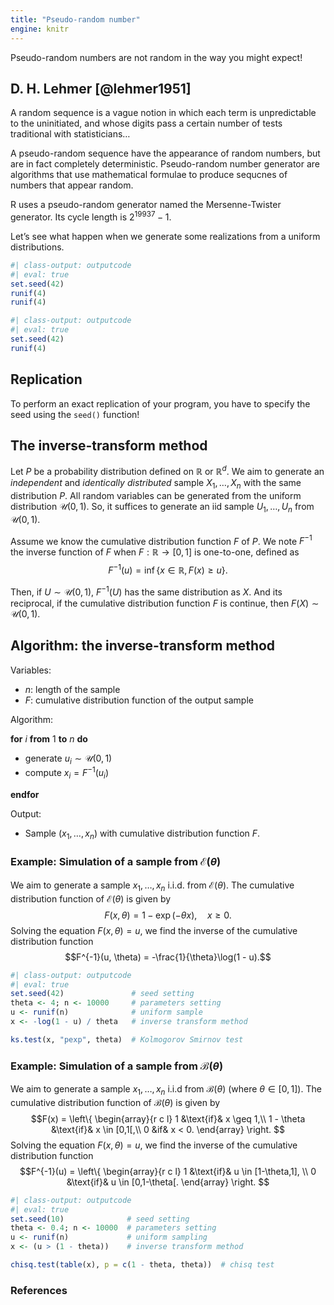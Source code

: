 ```yaml
---
title: "Pseudo-random number"
engine: knitr
---
```


Pseudo-random numbers are not random in the way you might expect!


::: {.callout-note appearance="simple"}

## D. H. Lehmer [@lehmer1951]

A random sequence is a vague notion in which each term is unpredictable to the uninitiated, and whose digits pass a certain number of tests traditional with statisticians...
:::

A pseudo-random sequence have the appearance of random numbers, but are in fact completely deterministic. Pseudo-random number generator are algorithms that use mathematical formulae to produce sequcnes of numbers that appear random.

R uses a pseudo-random generator named the Mersenne-Twister generator. Its cycle length is $2^{19937} - 1$.


Let's see what happen when we generate some realizations from a uniform distributions.

```r
#| class-output: outputcode
#| eval: true
set.seed(42)
runif(4)
runif(4)
```

```r
#| class-output: outputcode
#| eval: true
set.seed(42)
runif(4)
```

::: {.callout-important icon=false}
## Replication

To perform an exact replication of your program, you have to specify the seed using the `seed()` function!
:::


## The inverse-transform method

Let $P$ be a probability distribution defined on $\mathbb{R}$ or $\mathbb{R}^d$. We aim to generate an _independent_ and _identically distributed_ sample $X_1, \dots, X_n$ with the same distribution $P$. All random variables can be generated from the uniform distribution $\mathcal{U}(0, 1)$. So, it suffices to generate an iid sample $U_1, \dots, U_n$ from $\mathcal{U}(0, 1)$.

Assume we know the cumulative distribution function $F$ of $P$. We note $F^{-1}$ the inverse function of $F$ when $F: \mathbb{R} \rightarrow [0, 1]$ is one-to-one, defined as
$$F^{-1}(u) = \inf \{x \in \mathbb{R}, F(x) \geq u\}.$$

Then, if $U \sim \mathcal{U}(0, 1)$, $F^{-1}(U)$ has the same distribution as $X$. And its reciprocal, if the cumulative distribution function $F$ is continue, then $F(X) \sim \mathcal{U}(0, 1)$.

::: {.callout-note icon=false}
## Algorithm: the inverse-transform method

Variables:

* $n$: length of the sample
* $F$: cumulative distribution function of the output sample

Algorithm:

<div class="pseudocode">

**for** $i$ **from** $1$ **to** $n$ **do**

* generate $u_i \sim \mathcal{U}(0, 1)$
* compute $x_i = F^{-1}(u_i)$

**endfor**
</div>

Output:

* Sample $(x_1, \dots, x_n)$ with cumulative distribution function $F$.
:::

### Example: **Simulation of a sample from** $\mathcal{E}(\theta)$

We aim to generate a sample $x_1, \dots, x_n$ i.i.d. from $\mathcal{E}(\theta)$. The cumulative distribution function of $\mathcal{E}(\theta)$ is given by
$$F(x, \theta) = 1 - \exp(-\theta x), \quad x \geq 0.$$
Solving the equation $F(x, \theta) = u$, we find the inverse of the cumulative distribution function
$$F^{-1}(u, \theta) = -\frac{1}{\theta}\log(1 - u).$$

```r
#| class-output: outputcode
#| eval: true
set.seed(42)               # seed setting
theta <- 4; n <- 10000     # parameters setting
u <- runif(n)              # uniform sample
x <- -log(1 - u) / theta   # inverse transform method

ks.test(x, "pexp", theta)  # Kolmogorov Smirnov test
```


### Example: **Simulation of a sample from** $\mathcal{B}(\theta)$

We aim to generate a sample $x_1, \dots, x_n$ i.i.d from $\mathcal{B}(\theta)$ (where $\theta \in [0,1]$). The cumulative distribution function of $\mathcal{B}(\theta)$ is given by
$$F(x) = \left\{
\begin{array}{r c l}
    1 &\text{if}& x \geq 1,\\
    1 - \theta &\text{if}& x \in [0,1[,\\
    0 &if& x < 0.
\end{array}
\right.
$$ 
Solving the equation $F(x, \theta) = u$, we find the inverse of the cumulative distribution function
$$F^{-1}(u) = \left\{
\begin{array}{r c l}
    1 &\text{if}& u \in [1-\theta,1], \\
    0 &\text{if}& u \in [0,1-\theta[.
\end{array}
\right.
$$

```r
#| class-output: outputcode
#| eval: true
set.seed(10)              # seed setting
theta <- 0.4; n <- 10000  # parameters setting
u <- runif(n)             # uniform sampling
x <- (u > (1 - theta))    # inverse transform method

chisq.test(table(x), p = c(1 - theta, theta))  # chisq test
```

### References

::: {#refs}
:::